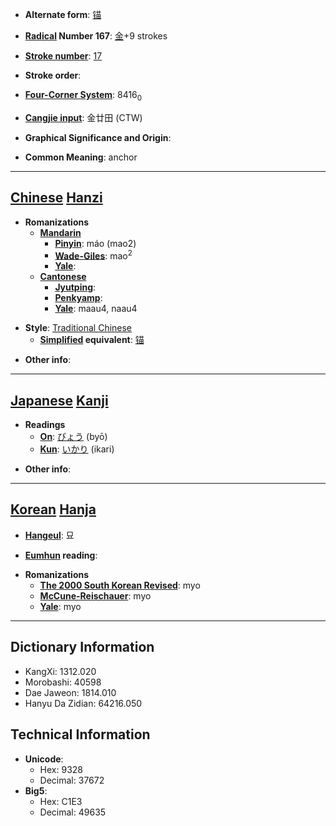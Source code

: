 * '''Alternate form''': [[锚]]

* '''[[Wiktionary:Chinese radical index| Radical]] Number 167''': [[Wiktionary:Chinese radical index 金|金]]+9 strokes

* '''[[Wiktionary:Chinese total strokes index|Stroke number]]''': [[Wiktionary:Chinese total strokes index 17|17]]

* '''Stroke order''': 

* '''[[Wiktionary:Chinese four corner index|Four-Corner System]]''': 8416<sub>0</sub>

* '''[[Wiktionary:Chinese Cangjie index|Cangjie input]]''': 金廿田 (CTW)

* '''Graphical Significance and Origin''': 

* '''Common Meaning''': anchor

----

== [[Chinese]] [[Hanzi]] ==

* '''Romanizations'''
** '''[[Mandarin]]'''
*** '''[[Pinyin]]''': máo (mao2)
*** '''[[Wade-Giles]]''': mao<sup>2</sup>
*** '''[[Yale]]''': 
** '''[[Cantonese]]'''
*** '''[[Jyutping]]''':
*** '''[[Penkyamp]]''': 
*** '''[[Yale]]''': maau4, naau4

* '''Style''': [[Traditional Chinese]] 
** '''[[Simplified Chinese|Simplified]] equivalent''': [[锚]]

* '''Other info''': 

----

== [[Japanese]] [[Kanji]] ==

* '''Readings'''
** '''[[On]]''': [[びょう]] (byō)
** '''[[Kun]]''': [[いかり]] (ikari)

* '''Other info''':  

----

== [[Korean]] [[Hanja]] ==

* '''[[Hangeul]]''': 묘

* '''[[Eumhun]] reading''': 

* '''Romanizations'''
** '''[[The 2000 South Korean Revised Romanization|The 2000 South Korean Revised]]''': myo
** '''[[McCune-Reischauer]]''': myo
** '''[[Yale]]''': myo

----

== Dictionary Information ==

* KangXi: 1312.020
* Morobashi: 40598
* Dae Jaweon: 1814.010
* Hanyu Da Zidian: 64216.050

== Technical Information ==

* '''Unicode''':
** Hex: 9328
** Decimal: 37672
* '''Big5''':
** Hex: C1E3
** Decimal: 49635